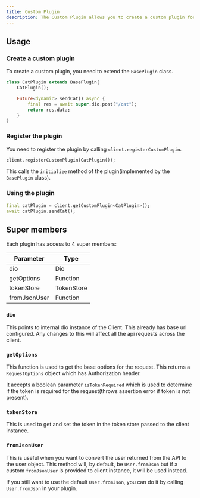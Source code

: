 ```yaml
---
title: Custom Plugin
description: The Custom Plugin allows you to create a custom plugin for your application.
---
```


## Usage

### Create a custom plugin

To create a custom plugin, you need to extend the `BasePlugin` class.


```dart
class CatPlugin extends BasePlugin{
    CatPlugin();

    Future<dynamic> sendCat() async {
        final res = await super.dio.post("/cat");
        return res.data;
    }
}
```


### Register the plugin

You need to register the plugin by calling `client.registerCustomPlugin`.

```dart
client.registerCustomPlugin(CatPlugin());
```

This calls the `initialize` method of the plugin(implemented by the `BasePlugin` class).

### Using the plugin

```dart
final catPlugin = client.getCustomPlugin<CatPlugin>();
await catPlugin.sendCat();
```


## Super members

Each plugin has access to 4 super members:

| Parameter | Type |
|-----------|------|
| dio | Dio 
| getOptions | Function | 
| tokenStore | TokenStore | 
| fromJsonUser | Function |


### `dio`

This points to internal dio instance of the Client. This already has base url configured. Any changes to this will affect all the api requests across the client. 

### `getOptions`

This function is used to get the base options for the request. This returns a `RequestOptions` object which has Authorization header.

It accepts a boolean parameter `isTokenRequired` which is used to determine if the token is required for the request(throws assertion error if token is not present).

### `tokenStore`

This is used to get and set the token in the token store passed to the client instance.

### `fromJsonUser`

This is useful when you want to convert the user returned from the API to the user object. This method will, by default, be `User.fromJson` but if a custom `fromJsonUser` is provided to client instance, it will be used instead.

If you still want to use the default `User.fromJson`, you can do it by calling `User.fromJson` in your plugin.